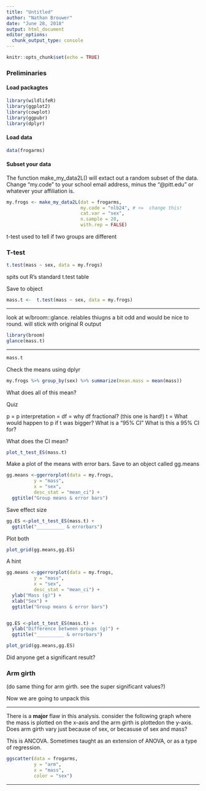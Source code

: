 ```yaml
---
title: "Untitled"
author: "Nathan Brouwer"
date: "June 28, 2018"
output: html_document
editor_options: 
  chunk_output_type: console
---
```


```r
knitr::opts_chunk$set(echo = TRUE)
```



### Preliminaries

#### Load packagtes
```r
library(wildlifeR)
library(ggplot2)
library(cowplot)
library(ggpubr)
library(dplyr)
```

#### Load data
```r
data(frogarms)
```


#### Subset your data

The function make_my_data2L() will extact out a random subset of the data.  Change "my.code" to your school email address, minus the "@pitt.edu" or whatever your affiliation is.
```r
my.frogs <- make_my_data2L(dat = frogarms, 
                           my.code = "nlb24", # <=  change this!
                           cat.var = "sex",
                           n.sample = 20, 
                           with.rep = FALSE)

```



t-test used to tell if two groups are different


### T-test
```r
t.test(mass ~ sex, data = my.frogs)
```
spits out R's standard t.test table

Save to object
```r
mass.t <-  t.test(mass ~ sex, data = my.frogs)
```



-----------------

look at w/broom::glance.  relables thiugns a bit odd and would be nice to round.  will stick with original R output
```r
library(broom)
glance(mass.t)
```
------------------


```r
mass.t
```


Check the means using dplyr
```r
my.frogs %>% group_by(sex) %>% summarize(mean.mass = mean(mass))
```


What does all of this mean?

Quiz

p = 
p interpretation = 
df = 
why df fractional? (this one is hard!)
t = 
What would happen to p if t was bigger?
What is a "95% CI"
What is this a 95% CI for?



What does the CI mean?

```r
plot_t_test_ES(mass.t)
```




Make a plot of the means with error bars.  Save to an object called gg.means

```r
gg.means <-ggerrorplot(data = my.frogs,
          y = "mass",
          x = "sex",
          desc_stat = "mean_ci") +
  ggtitle("Group means & error bars")
```

Save effect size

```r
gg.ES <-plot_t_test_ES(mass.t) +
  ggtitle("__________ & errorbars")
```


Plot both
```r
plot_grid(gg.means,gg.ES)
```




A hint
```r
gg.means <-ggerrorplot(data = my.frogs,
          y = "mass",
          x = "sex",
          desc_stat = "mean_ci") +
  ylab("Mass (g)") +
  xlab("Sex") +
  ggtitle("Group means & error bars")


gg.ES <-plot_t_test_ES(mass.t) +
  ylab("Difference between groups (g)") +
  ggtitle("__________ & errorbars")
```

```r
plot_grid(gg.means,gg.ES)
```




Did anyone get a significant result?



### Arm girth

(do same thing for arm girth.  see the super significant values?)



Now we are going to unpack this




------------------------------

There is a **major** flaw in this analysis.  consider the following graph where the mass is plotted on the x-axis and the arm girth is plottedon the y-axis.  Does arm girth vary just because of sex, or becasuse of sex and mass?

This is ANCOVA.  Sometimes taught as an extension of ANOVA, or as a type of regression.  

```r
ggscatter(data = frogarms,
          y = "arm",
          x = "mass",
          color = "sex")
```

------------------------------

